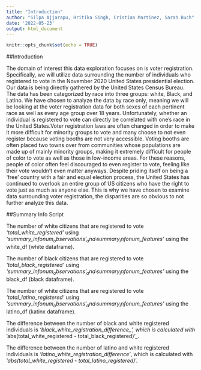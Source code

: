 ```yaml
---
title: "Introduction"
author: "Silpa Ajjarapu, Hritika Singh, Cristian Martinez, Sarah Buch"
date: '2022-05-23'
output: html_document
---
```


```r
knitr::opts_chunk$set(echo = TRUE)
```
##Introduction

The domain of interest this data exploration focuses on is voter registration. Specifically, we will utilize data surrounding the number of individuals who registered to vote in the November 2020 United States presidential election. Our data is being directly gathered by the United States Census Bureau. The data has been categorized by race into three groups: white, Black, and Latino. We have chosen to analyze the data by race only, meaning we will be looking at the voter registration data for both sexes of each pertinent race as well as every age group over 18 years. Unfortunately, whether an individual is registered to vote can directly be correlated with one’s race in the United States.Voter registration laws are often changed in order to make it more difficult for minority groups to vote and many choose to not even register because voting booths are not very accessible. Voting booths are often placed two towns over from communities whose populations are made up of mainly minority groups, making it extremely difficult for people of color to vote as well as those in low-income areas. For these reasons, people of color often feel discouraged to even register to vote, feeling like their vote wouldn’t even matter anyways. Despite priding itself on being a ‘free’ country with a fair and equal election process, the United States has continued to overlook an entire group of US citizens who have the right to vote just as much as anyone else. This is why we have chosen to examine data surrounding voter registration, the disparities are so obvious to not further analyze this data.

##Summary Info Script

The number of white citizens that are registered to vote _'total_white_registered'_ using _'summary_info$num_observations'_ and _'summary_info$num_features'_ using the white_df (white dataframe).

The number of black citizens that are registered to vote _'total_black_registered'_ using _'summary_info$num_observations'_ and _'summary_info$num_features'_ using the black_df (black dataframe).

The number of white citizens that are registered to vote _'total_latino_registered'_ using _'summary_info$num_observations'_ and _'summary_info$num_features'_ using the latino_df (katinx dataframe).

The difference between the number of black and white registered individuals is _'black_white_registration_difference_', which is calculated with _'abs(total_white_registered - total_black_registered)'_.

The difference between the number of latino and white registered individuals is _'latino_white_registration_difference'_, which is calculated with _'abs(total_white_registered - total_latino_registered)_'.
